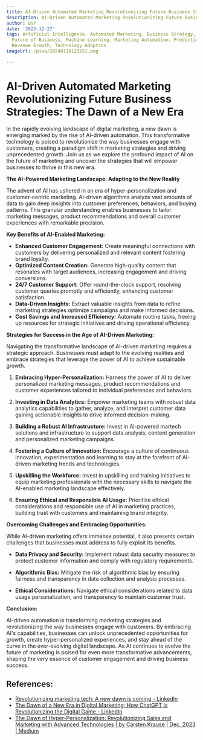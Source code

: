 ```yaml
---
title: AI-Driven Automated Marketing Revolutionizing Future Business Strategies
description: AI-Driven Automated Marketing Revolutionizing Future Business Strategies
author: Usf
date: '2023-12-27'
tags: Artificial Intelligence, Automated Marketing, Business Strategy, Digital Transformation,
  Future of Business, Machine Learning, Marketing Automation, Predictive Analytics,
  Revenue Growth, Technology Adoption
imageUrl: /pixa/20240116123251.png

---
```

# AI-Driven  Automated Marketing  Revolutionizing  Future Business Strategies: The Dawn of a New Era

In the rapidly evolving landscape of digital marketing, a new  dawn is emerging marked by the rise of AI-driven automation. This transformative  technology is poised to revolutionize the  way businesses engage  with customers, creating a paradigm shift in marketing strategies and  driving unprecedented growth. Join us as we explore  the profound impact of  AI on the future of marketing and uncover the  strategies that will empower businesses to thrive in this new era.

**The  AI-Powered Marketing Landscape: Adapting to the  New Reality**

The advent of AI has ushered in  an era of  hyper-personalization and customer-centric marketing. AI-driven algorithms analyze vast amounts  of data to gain deep insights into customer preferences, behaviors, and buying patterns. This granular  understanding enables businesses to tailor marketing messages, product  recommendations and overall customer experiences with remarkable precision.

**Key Benefits of AI-Enabled Marketing:**
- **Enhanced Customer Engagement:** Create meaningful connections  with  customers by  delivering personalized  and relevant content fostering brand loyalty.
- **Optimized Content Creation:** Generate high-quality content that resonates with target  audiences, increasing engagement and driving conversions.
- **24/7 Customer Support:** Offer round-the-clock support,  resolving customer queries promptly and efficiently, enhancing customer satisfaction.
- **Data-Driven Insights:** Extract valuable insights from data to refine marketing strategies optimize campaigns and make informed decisions.
- **Cost Savings and Increased Efficiency:** Automate routine tasks, freeing up resources for strategic initiatives and driving operational efficiency.

**Strategies for Success in the Age of AI-Driven Marketing:**

Navigating the transformative landscape of AI-driven marketing requires a strategic approach. Businesses must adapt  to the evolving realities and embrace  strategies that leverage the power of AI to achieve sustainable growth.

1. **Embracing Hyper-Personalization:**
Harness the power of AI to deliver personalized marketing messages, product recommendations and customer experiences tailored to individual  preferences and behaviors.

2. **Investing in Data Analytics:**
Empower marketing teams  with robust data analytics capabilities to gather, analyze, and interpret customer data gaining actionable insights to drive informed decision-making.

3. **Building a Robust AI Infrastructure:**
Invest in AI-powered martech solutions and infrastructure to support data analysis, content generation  and personalized marketing campaigns.

4. **Fostering a Culture of Innovation:**
Encourage a culture of  continuous  innovation, experimentation and learning to stay at the forefront of AI-driven marketing trends and technologies.

5. **Upskilling the Workforce:**
Invest in upskilling and training initiatives to equip marketing professionals with  the  necessary skills to navigate the AI-enabled marketing landscape effectively.

6. **Ensuring Ethical and Responsible AI Usage:**
Prioritize ethical considerations and responsible use of  AI in marketing  practices, building trust with customers and maintaining brand integrity.

**Overcoming Challenges and Embracing Opportunities:**

While AI-driven marketing offers immense  potential, it also presents certain challenges that businesses must address to fully exploit its benefits.

- **Data Privacy and Security:**
Implement robust data security measures  to protect customer information and comply with  regulatory requirements.

-  **Algorithmic  Bias:**
Mitigate the risk of  algorithmic bias by ensuring  fairness  and transparency in  data collection and analysis processes.

-  **Ethical Considerations:**
Navigate ethical considerations related to data usage personalization, and transparency to maintain customer  trust.

**Conclusion:**

AI-driven automation  is  transforming marketing  strategies and revolutionizing the way businesses engage with customers. By  embracing AI's capabilities, businesses can unlock unprecedented opportunities for growth, create hyper-personalized experiences, and stay ahead  of the curve in the ever-evolving digital landscape. As AI continues to evolve the future of marketing is poised for  even more transformative advancements, shaping the very essence of customer  engagement and driving  business success.

## References:
- [Revolutionizing marketing tech: A new dawn is coming - LinkedIn](https://www.linkedin.com/pulse/revolutionizing-marketing-tech-new-dawn-coming-chris-wright-nowde)
- [The Dawn of a New Era in Digital Marketing: How ChatGPT Is Revolutionizing the Digital Game - LinkedIn](https://www.linkedin.com/pulse/dawn-new-era-digital-marketing-how-chatgpt-game-troy-beetz)
- [The Dawn of Hyper-Personalization: Revolutionizing Sales and Marketing with Advanced Technologies | by Carsten Krause | Dec, 2023 | Medium](https://medium.com/@carsten.krause/the-dawn-of-hyper-personalization-revolutionizing-sales-and-marketing-with-advanced-technologies-ff419ca0907b)
